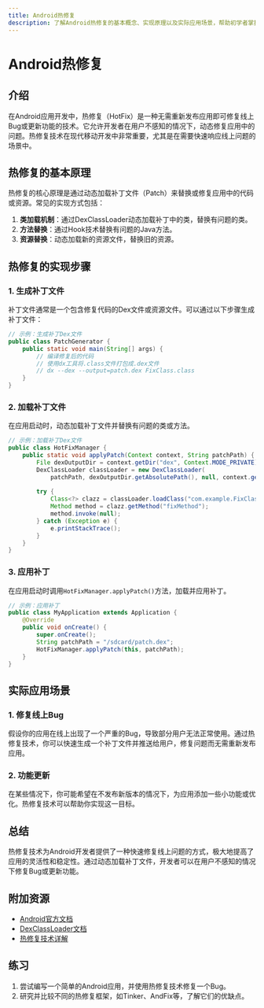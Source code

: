 ```yaml
---
title: Android热修复
description: 了解Android热修复的基本概念、实现原理以及实际应用场景，帮助初学者掌握这一高级主题。
---
```


# Android热修复

## 介绍

在Android应用开发中，热修复（HotFix）是一种无需重新发布应用即可修复线上Bug或更新功能的技术。它允许开发者在用户不感知的情况下，动态修复应用中的问题。热修复技术在现代移动开发中非常重要，尤其是在需要快速响应线上问题的场景中。

## 热修复的基本原理

热修复的核心原理是通过动态加载补丁文件（Patch）来替换或修复应用中的代码或资源。常见的实现方式包括：

1. **类加载机制**：通过DexClassLoader动态加载补丁中的类，替换有问题的类。
2. **方法替换**：通过Hook技术替换有问题的Java方法。
3. **资源替换**：动态加载新的资源文件，替换旧的资源。

## 热修复的实现步骤

### 1. 生成补丁文件

补丁文件通常是一个包含修复代码的Dex文件或资源文件。可以通过以下步骤生成补丁文件：

```java
// 示例：生成补丁Dex文件
public class PatchGenerator {
    public static void main(String[] args) {
        // 编译修复后的代码
        // 使用dx工具将.class文件打包成.dex文件
        // dx --dex --output=patch.dex FixClass.class
    }
}
```

### 2. 加载补丁文件

在应用启动时，动态加载补丁文件并替换有问题的类或方法。

```java
// 示例：加载补丁Dex文件
public class HotFixManager {
    public static void applyPatch(Context context, String patchPath) {
        File dexOutputDir = context.getDir("dex", Context.MODE_PRIVATE);
        DexClassLoader classLoader = new DexClassLoader(
            patchPath, dexOutputDir.getAbsolutePath(), null, context.getClassLoader());
        
        try {
            Class<?> clazz = classLoader.loadClass("com.example.FixClass");
            Method method = clazz.getMethod("fixMethod");
            method.invoke(null);
        } catch (Exception e) {
            e.printStackTrace();
        }
    }
}
```

### 3. 应用补丁

在应用启动时调用`HotFixManager.applyPatch()`方法，加载并应用补丁。

```java
// 示例：应用补丁
public class MyApplication extends Application {
    @Override
    public void onCreate() {
        super.onCreate();
        String patchPath = "/sdcard/patch.dex";
        HotFixManager.applyPatch(this, patchPath);
    }
}
```

## 实际应用场景

### 1. 修复线上Bug

假设你的应用在线上出现了一个严重的Bug，导致部分用户无法正常使用。通过热修复技术，你可以快速生成一个补丁文件并推送给用户，修复问题而无需重新发布应用。

### 2. 功能更新

在某些情况下，你可能希望在不发布新版本的情况下，为应用添加一些小功能或优化。热修复技术可以帮助你实现这一目标。

## 总结

热修复技术为Android开发者提供了一种快速修复线上问题的方式，极大地提高了应用的灵活性和稳定性。通过动态加载补丁文件，开发者可以在用户不感知的情况下修复Bug或更新功能。

## 附加资源

- [Android官方文档](https://developer.android.com/)
- [DexClassLoader文档](https://developer.android.com/reference/dalvik/system/DexClassLoader)
- [热修复技术详解](https://www.jianshu.com/p/5b9ca4d2c7c4)

## 练习

1. 尝试编写一个简单的Android应用，并使用热修复技术修复一个Bug。
2. 研究并比较不同的热修复框架，如Tinker、AndFix等，了解它们的优缺点。
